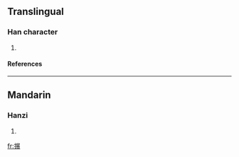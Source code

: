 ==Translingual==
===Han character===
{{Han char|rn=64|rad=手|as=10|sn=13|four=5703<sub>2</sub>|canj=手尸廿女 (QSTV)}}
# {{defn|Han|sort=手10}}
====References====
{{Han ref|kx=0446.050|dkj=12458|dj=0796.260|hdz=31938.050|uh=640C|ud=25612|bh=DDAA|bd=56746}}
----
==Mandarin==
===Hanzi===
{{cmn-hanzi|pin=[[chōu]] (chou1), [[zhǎn]] (zhan3)|wg=ch'ou<sup>1</sup>, chan<sup>3</sup>}}
# {{defn|Mandarin}}

[[fr:搌]]